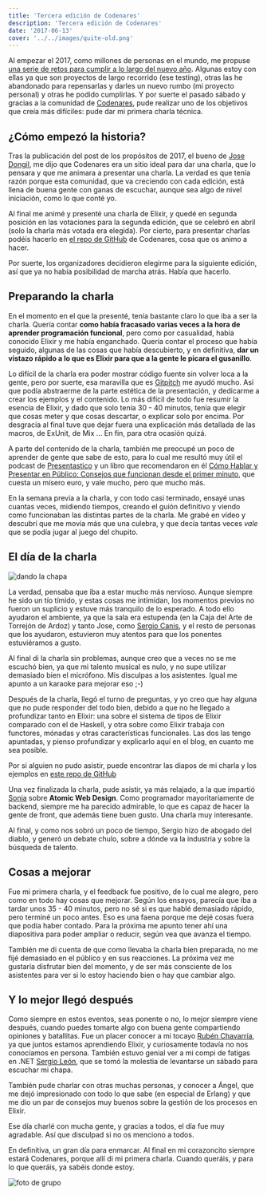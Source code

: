 ```yaml
---
title: 'Tercera edición de Codenares'
description: 'Tercera edición de Codenares'
date: '2017-06-13'
cover: '../../images/quite-old.png'
---
```


Al empezar el 2017, como millones de personas en el mundo, me propuse [una serie de retos para cumplir a lo largo del nuevo año](https://charlascylon.com/2017-01-10-objetivos-para-2017). Algunas estoy con ellas ya que son proyectos de largo recorrido (ese testing), otras las he abandonado para repensarlas y darles un nuevo rumbo (mi proyecto personal) y otras he podido cumplirlas. Y por suerte el pasado sábado y gracias a la comunidad de [Codenares](https://www.meetup.com/es-ES/codenares/), pude realizar uno de los objetivos que creía más difíciles: pude dar mi primera charla técnica.

## ¿Cómo empezó la historia?

Tras la publicación del post de los propósitos de 2017, el bueno de [Jose Dongil](https://twitter.com/jdonsan), me dijo que Codenares era un sitio ideal para dar una charla, que lo pensara y que me animara a presentar una charla. La verdad es que tenía razón porque esta comunidad, que va creciendo con cada edición, está llena de buena gente con ganas de escuchar, aunque sea algo de nivel iniciación, como lo que conté yo.

Al final me animé y presenté una charla de Elixir, y quedé en segunda posición en las votaciones para la segunda edición, que se celebró en abril (solo la charla más votada era elegida). Por cierto, para presentar charlas podéis hacerlo en [el repo de GitHub](https://github.com/codenares/codenares/blob/master/charlas.md) de Codenares, cosa que os animo a hacer. 

Por suerte, los organizadores decidieron elegirme para la siguiente edición, así que ya no había posibilidad de marcha atrás. Había que hacerlo.


## Preparando la charla

En el momento en el que la presenté, tenía bastante claro lo que iba a ser la charla. Quería contar **como había fracasado varias veces a la hora de aprender programación funcional**, pero como por casualidad, había conocido Elixir y me había enganchado. Quería contar el proceso que había seguido, algunas de las cosas que había descubierto, y en definitiva, **dar un vistazo rápido a  lo que es Elixir para que a la gente le picara el gusanillo**.

Lo difícil de la charla era poder mostrar código fuente sin volver loca a la gente, pero por suerte, esa maravilla que es [Gitpitch](https://gitpitch.com/) me ayudó mucho. Así que podía abstraerme de la parte estética de la presentación, y dedicarme a crear los ejemplos y el contenido. Lo más difícil de todo fue resumir la esencia de Elixir, y dado que solo tenía 30 - 40 minutos, tenía que elegir que cosas meter y que cosas descartar, o explicar solo por encima. Por desgracia al final tuve que dejar fuera una explicación más detallada de las macros, de ExUnit, de Mix ... En fin, para otra ocasión quizá.

A parte del contenido de la charla, también me preocupé un poco de aprender de gente que sabe de esto, para lo cual me resultó muy útil el podcast de [Presentastico](http://presentastico.com/) y un libro que recomendaron en él [Cómo Hablar y Presentar en Público: Consejos que funcionan desde el primer minuto](https://www.amazon.es/C%C3%B3mo-Hablar-Presentar-P%C3%BAblico-funcionan-ebook/dp/B01HU8ZTSW/ref=sr_1_1?s=books&ie=UTF8&qid=1497297727&sr=1-1&keywords=carlos+salas), que cuesta un mísero euro, y vale mucho, pero que mucho más.

En la semana previa a la charla, y con todo casi terminado, ensayé unas cuantas veces, midiendo tiempos, creando el guión definitivo y viendo como funcionaban las distintas partes de la charla. Me grabé en vídeo y descubrí que me movía más que una culebra, y que decía tantas veces *vale* que se podía jugar al juego del chupito.


## El día de la charla

![dando la chapa](/img/posts/2017/codenares3.jpg)

La verdad, pensaba que iba a estar mucho más nervioso. Aunque siempre he sido un tío tímido, y estas cosas me intimidan, los momentos previos no fueron un suplicio y estuve más tranquilo de lo esperado. A todo ello ayudaron el ambiente, ya que la sala era estupenda (en la Caja del Arte de Torrejón de Ardoz) y tanto Jose, como [Sergio Canis](https://twitter.com/sergcns), y el resto de personas que los ayudaron, estuvieron muy atentos para que los ponentes estuviéramos a gusto.

Al final di la charla sin problemas, aunque creo que a veces no se me escuchó bien, ya que mi talento musical es nulo, y no supe utilizar demasiado bien el micrófono. Mis disculpas a los asistentes. Igual me apunto a un karaoke para mejorar eso ;-)

Después de la charla, llegó el turno de preguntas, y yo creo que hay alguna que no pude responder del todo bien, debido a que no he llegado a profundizar tanto en Elixir: una sobre el sistema de tipos de Elixir comparado con el de Haskell, y otra sobre como Elixir trabaja con functores, mónadas y otras características funcionales. Las dos las tengo apuntadas, y pienso profundizar y explicarlo aquí en el blog, en cuanto me sea posible.

Por si alguien no pudo asistir, puede encontrar las diapos de mi charla y los ejemplos en [este repo de GitHub](https://github.com/rubenfa/codenares_elixir)

Una vez finalizada la charla, pude asistir, ya más relajado, a la que impartió [Sonia](https://twitter.com/nonlessorganic) sobre **Atomic Web Design**. Como programador mayoritariamente de backend, siempre me ha parecido admirable, lo que es capaz de hacer la gente de front, que además tiene buen gusto. Una charla muy interesante.

Al final, y como nos sobró un poco de tiempo, Sergio hizo de abogado del diablo, y generó un debate chulo, sobre a dónde va la industria y sobre la búsqueda de talento.


## Cosas a mejorar

Fue mi primera charla, y el feedback fue positivo, de lo cual me alegro, pero como en todo hay cosas que mejorar. Según los ensayos, parecía que iba a tardar unos 35 - 40 minutos, pero no sé si es que hablé demasiado rápido, pero terminé un poco antes. Eso es una faena porque me dejé cosas fuera que podía haber contado. Para la próxima me apunto tener ahí una diapositiva para poder ampliar o reducir, según vea que avanza el tiempo.

También me di cuenta de que como llevaba la charla bien preparada, no me fijé demasiado en el público y en sus reacciones. La próxima vez me gustaría disfrutar bien del momento, y de ser más consciente de los asistentes para ver si lo estoy haciendo bien o hay que cambiar algo.


## Y lo mejor llegó después

Como siempre en estos eventos, seas ponente o no, lo mejor siempre viene después, cuando puedes tomarte algo con buena gente compartiendo opiniones y batallitas. Fue un placer conocer a mi tocayo [Rubén Chavarría](https://twitter.com/rchavarriat), ya que juntos estamos aprendiendo Elixir, y curiosamente todavía no nos conocíamos en persona. También estuvo genial ver a mi compi de fatigas en .NET [Sergio León](https://twitter.com/panicoenlaxbox), que se tomó la molestia de levantarse un sábado para escuchar mi chapa.

También pude charlar con otras muchas personas, y conocer a Ángel, que me dejó impresionado con todo lo que sabe (en especial de Erlang) y que me dio un par de consejos muy buenos sobre la gestión de los procesos en Elixir. 

Ese día charlé con mucha gente, y gracias a todos, el día fue muy agradable. Así que disculpad si no os menciono a todos.

En definitiva, un gran día para enmarcar. Al final en mi corazoncito siempre estará Codenares, porque allí di mi primera charla. Cuando queráis, y para lo que queráis, ya sabéis donde estoy.

![foto de grupo](/img/posts/2017/codenares4.jpg)